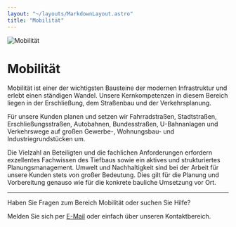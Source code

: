 ```yaml
---
layout: "~/layouts/MarkdownLayout.astro"
title: "Mobilität"
---
```



![Mobilität](./banner.jpg)

# Mobilität

Mobilität ist einer der wichtigsten Bausteine der modernen Infrastruktur und erlebt einen ständigen Wandel. Unsere Kernkompetenzen in diesem Bereich liegen in der Erschließung, dem Straßenbau und der Verkehrsplanung.

Für unsere Kunden planen und setzen wir Fahrradstraßen, Stadtstraßen, Erschließungsstraßen, Autobahnen, Bundesstraßen, U-Bahnanlagen und Verkehrswege auf großen Gewerbe-, Wohnungsbau- und Industriegrundstücken um.

Die Vielzahl an Beteiligten und die fachlichen Anforderungen erfordern exzellentes Fachwissen des Tiefbaus sowie ein aktives und strukturiertes Planungsmanagement. Umwelt und Nachhaltigkeit sind bei der Arbeit für unsere Kunden stets von großer Bedeutung. Dies gilt für die Planung und Vorbereitung genauso wie für die konkrete bauliche Umsetzung vor Ort.

<ProjectSlider path="mobilitaet" />

---

Haben Sie Fragen zum Bereich Mobilität oder suchen Sie Hilfe?

Melden Sie sich per [E-Mail](mailto:info@lehne-ing.de) oder einfach über unseren Kontaktbereich.

